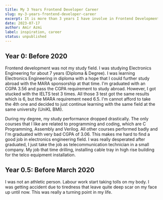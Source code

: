 ```yaml
---
title: My 3 Years Frontend Developer Career
slug: my-3-years-frontend-developer-career
excerpt: It is more than 3 years I have involve in Frontend Development field and become a major career for me. Worked with 4 different companies with different kind of industries allows me to learn a lot of things regarding Frontend Development as well as web development as a whole. All my initial self study during first Malaysia Movement Control Order (MCO) starts to paid off even though I am behind quite a bit compare to my colleague that have a career in engineering field.
date: 2023-07-17
author: Amir Azmi
label: inspiration, career
status: unpublished
---
```


## Year 0: Before 2020

Frontend development was not my study field. I was studying Electronics Engineering for about 7 years (Diploma & Degree). I was learning Electronics Engineering in diploma with a hope that I could further study abroad with the MARA sponsorship at that time. I'm graduated with an CGPA 3.56 and pass the CGPA requirement to study abroad. However, I got stucked with the IELTS test 3 times. All those 3 test got the same results which is 6, but the MARA requirement need 6.5. I'm cannot afford to take the 4th one and decided to just continue learning with the same field at the same university (UniKL BMI).

During my degree, my study performance dropped drastically. The only courses that I like are related to programming and coding, which are C Programming, Assembly and Verilog. All other courses performed badly and I'm graduated with very bad CGPA of 3.06. This makes me hard to find a good job in electronics engineering field. I was really desperated after graduated, I just take the job as telecommunication technician in a small company. My job that time drilling, installing cable tray in high rise building for the telco equipment installation.

## Year 0.5: Before March 2020

I was not an athletic person. Labour work start taking tolls on my body. I was getting accident due to tiredness that leave quite deep scar on my face up until now. This was really a turning point in my life.
